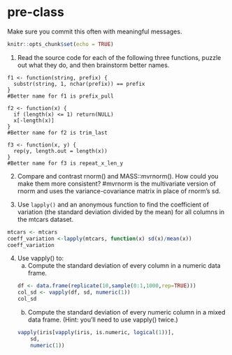 # pre-class


Make sure you commit this often with meaningful messages. 



```{r setup, include=FALSE}
knitr::opts_chunk$set(echo = TRUE)
```


1. Read the source code for each of the following three functions, puzzle out what they do, and then brainstorm better names.

```
f1 <- function(string, prefix) {
  substr(string, 1, nchar(prefix)) == prefix
}
#Better name for f1 is prefix_pull

f2 <- function(x) {
  if (length(x) <= 1) return(NULL)
  x[-length(x)]
}
#Better name for f2 is trim_last

f3 <- function(x, y) {
  rep(y, length.out = length(x))
}
#Better name for f3 is repeat_x_len_y
```

2. Compare and contrast rnorm() and MASS::mvrnorm(). How could you make them more consistent?
#mvrnorm is the multivariate version of rnorm and uses the variance-covariance matrix in place of rnorm's sd. 


3. Use `lapply()` and an anonymous function to find the coefficient of variation (the standard deviation divided by the mean) for all columns in the mtcars dataset. 

```{r}
mtcars <- mtcars
coeff_variation <-lapply(mtcars, function(x) sd(x)/mean(x))
coeff_variation
```

4. Use vapply() to:
    a. Compute the standard deviation of every column in a numeric data frame.
```{r}
df <- data.frame(replicate(10,sample(0:1,1000,rep=TRUE)))
col_sd <- vapply(df, sd, numeric(1))
col_sd
```

    b. Compute the standard deviation of every numeric column in a mixed data frame. (Hint: you'll need to use vapply() twice.)
```{r}
vapply(iris[vapply(iris, is.numeric, logical(1))],
       sd,
       numeric(1))
```